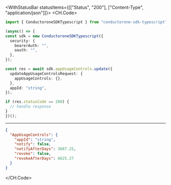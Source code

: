 

<WithStatusBar statusItems={[["Status", "200"], ["Content-Type", "application/json"]]}>
  <CH.Code>
  ```typescript Update.ts
  import { ConductoroneSDKTypescript } from "conductorone-sdk-typescript";

(async() => {
  const sdk = new ConductoroneSDKTypescript({
    security: {
      bearerAuth: "",
      oauth: "",
    },
  });

  const res = await sdk.appUsageControls.update({
    updateAppUsageControlsRequest: {
      appUsageControls: {},
    },
    appId: "string",
  });

  if (res.statusCode == 200) {
    // handle response
  }
})();
  ```
  ---

  ```json Example Response
  {
    "AppUsageControls": {
      "appId": "string",
      "notify": false,
      "notifyAfterDays": 3687.25,
      "revoke": false,
      "revokeAfterDays": 6625.27
    }
  }
  ```
  </CH.Code>
</WithStatusBar>
